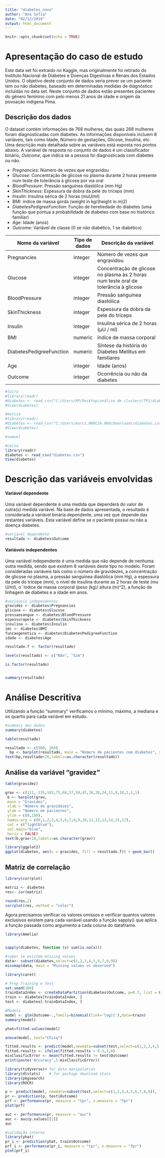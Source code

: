 ```yaml
---
title: "diabetes_novo"
author: "Ana Sofia"
date: "02/12/2019"
output: html_document
---
```


```r
knitr::opts_chunk$set(echo = TRUE)
```
# Apresentação do caso de estudo 

Este data set foi extraido no Kaggle, mas originalmente foi retirado do Instituto Nacional de Diabetes e Doenças Digestivas e Renais dos Estados Unidos. O objetivo deste conjunto de dados seria prever se um paciente tem ou não diabetes, baseado em determinadas medidas de diagnóstico incluídas no data set. Neste conjunto de dados estão presentes pacientes do género feminino com pelo menos 21 anos de idade e origem da povoação indigena Pima. 

## Descrição dos dados 
O dataset contém informações de 768 mulheres, das quais 268 mulheres foram diagnosticadas com diabetes. As informações disponíveis incluem 8 variáveis, tais como Idade, Número de gestações, Glicose, Insulina, etc. Uma descrição mais detalhada sobre as variáveis está exposta nos pontos abaixo. A variável de resposta no conjunto de dados é um classificador binário, *Outcome*, que indica se a pessoa foi diagnosticada com diabetes ou não. 


* *Pregnancies*: Número de vezes que engravidou 
* *Glucose*: Concentração de glicose no plasma durante 2 horas presente num teste de tolerância à glicose por via oral
* *BloodPressure*: Pressão sanguínea diastólica (mm Hg)
* *SkinThickness*: Espessura da dobra da pele do tríceps (mm)
* *Insulin*: Insulina sérica de 2 horas ($niu$U/ml)
* BMI: índice de massa gorda (weight in kg/(height in m)2)
* *DiabetesPedigreeFunction*: Função de heretiedade do diabetes (uma função que pontua a probabilidade de diabetes com base no histórico familiar)
* *Age*: Idade (anos)
* *Outcome*: Variável de classe (0 se não diabético, 1 se diabético)
\beta

| Nome da variável         | Tipo de dados | Descrição da variável                                                               |
|--------------------------|---------------|-------------------------------------------------------------------------------------|
| Pregnancies              | integer       | Número de vezes que engravidou                                                      |
| Glucose                  | integer       | Concentração de glicose no plasma às 2 horas num teste oral de tolerância à glicose |
| BloodPressure            | integer       | Pressão sanguínea diastólica                                                        |
| SkinThickness            | integer       | Espessura da dobra da pele do tríceps                                               |
| Insulin                  | integer       | Insulina sérica de 2 horas (µU / ml)                                                |
| BMI                      | numeric       | índice de massa corporal                                                            |
| DiabetesPedigreeFunction | numeric       | Síntese da história do Diabetes Mellitus em familiares                              |
| Age                      | integer       | Idade (anos)                                                                        |
| Outcome                  | integer       | Ocorrência ou não da diabetes                                                       |

```r

#loira
#library(readr)
#diabetes <- read_csv("C:/Users/RP/Desktop/análise de clusters/TP2/diabetes.csv")
#View(diabetes)

#marcia
#library(readr)
#diabetes <- read_csv("C:/Users/marci.MARCIA.000/Downloads/diabetes.csv")
#View(diabetes)

#samuel

#celia 
library(readr)
diabetes <- read_csv("diabetes.csv")
View(diabetes)


```


# Descrição das variáveis envolvidas 

#### **Variável dependente**

Uma variável dependente é uma medida que dependerá do valor de outra(s) medida variável. Na base de dados apresentada, o resultado é considerada a variável binária dependente, uma vez que depende das restantes variáveis. Esta variável define se o paciente possuí ou não a doença diabetes. 

```r
#variável dependente 
resultado <- diabetes$Outcome
```


#### **Variáveis independentes** 

Uma variável independente é uma medida que não depende de nenhuma outra medida, sendo que existem 8 variáveis deste tipo no modelo. 
Foram consideradas variáveis tais como o número de gravidezes, a concentração de glicose no plasma, a pressão sanguínea diastólica (mm Hg), a espessura da pele do trícepe (mm), o nível de insulina durante as 2 horas de teste (mu U/ml), o ´índice de massa corporal (peso (kg)/ altura (m)^2), a função de linhagem de diabetes e a idade em anos. 


```r
#variáveis independentes 
gravidez <- diabetes$Pregnancies
glicose <- diabetes$Glucose
pressaosangue <- diabetes$BloodPressure
espessurapele <- diabetes$SkinThickness
insulina <- diabetes$Insulin
imc <- diabetes$BMI
funcaogenetica <- diabetes$DiabetesPedigreeFunction
idade <- diabetes$Age
```


```r
resultado.f <- factor(resultado)

levels(resultado) <- c("Não", "Sim")

is.factor(resultado)


summary(resultado)

```

# Análise Descritiva  

Utilizando a função "summary" verificamos o mínimo, máximo, a mediana e os quartis para cada variável em estudo. 

```r
#summary dos dados 
summary(diabetes)
```

```r
table(resultado)

resultado <- c(500, 268)
  bp <- barplot(resultado, main = "Número de pacientes com diabetes", ylab = "Número de pacientes", xlab = "Tem ou não diabetes", ylim = c(0,600), names.arg = c("0", "1"), col = c("darkgreen", "darkred"), col.main = "blue", horiz = FALSE)
text(bp,resultado+20,labels=as.character(resultado))
```


## Análise da variável "gravidez"

```r
table(gravidez)

grav <- c(111, 135,103,75,68,57,50,45,38,28,24,11,9,10,2,1,1)
 b <- barplot(grav,
 main = "Gravidez",
 xlab = "Número de gravidezes",
 ylab = "Número de pacientes",
 ylim = c(0,150),
 names.arg = c(0,1,2,3,4,5,6,7,8,9,10,11,12,13,14,15,17),
 col = c("lightblue"),
 col.main="blue",
 horiz = FALSE)
text(b,grav+10,labels=as.character(grav))
```



```r

library(ggplot2)
ggplot(diabetes, aes(x = gravidez, fill = resultado.f)) + geom_bar()

```


## Matriz de correlação 

```r

library(corrplot)

matriz <- diabetes
res<- cor(matriz)

round(res,2)
corrplot(res, method = "color")

```


Agora precisamos verificar os valores omissos e verificar quantos valores exclusivos existem para cada variável
usando a função sapply() que aplica a função passada como argumento a cada coluna do dataframe.

```r

library(Amelia)


sapply(diabetes, function (x) sum(is.na(x)))

#saber se existem missing values
data<- subset(diabetes,select=c(1,2,3,4,5,6,7,8,9))
missmap(data, main = "Missing values vs observed")


```




```r

library(caret)

# Prep Training e Test
set.seed(100)
trainDataIndex <- createDataPartition(diabetes$Outcome, p=0.7, list = F) # 70% training data
train <- diabetes[trainDataIndex, ]
test <- diabetes[-trainDataIndex, ]

#Modelo
model <- glm(Outcome~.,family=binomial(link='logit'),data=train)
summary(model)

```

```r
yhat=fitted.values(model)
```



```r

anova(model, test="Chisq")

```



```r

fitted.results <- predict(model,newdata=subset(test,select=c(1,2,3,4,5,6,7,8,9)),type='response')
fitted.results <- ifelse(fitted.results > 0.5,1,0)
misClasificError <- mean(fitted.results != test$Outcome)
print(paste('Accuracy',1-misClasificError))

library(tidyverse)# for data manipulation
library(dlstats)    # for package download stats
library(pkgsearch)
library(ROCR)

p <- predict(model, newdata=subset(test,select=c(1,2,3,4,5,6,7,8,9)), type="response")
pr <- prediction(p, test$Outcome)
prf <- performance(pr, measure = "tpr", x.measure = "fpr")
plot(prf)

```





```r
auc <- performance(pr, measure = "auc")
auc <- auc@y.values[[1]]
auc

```



```r
#validação interna
library(yhat)
pr_i <- prediction(yhat, train$Outcome)
prf_i <- performance(pr_i, measure = "tpr", x.measure = "fpr")
plot(prf_i)

```







